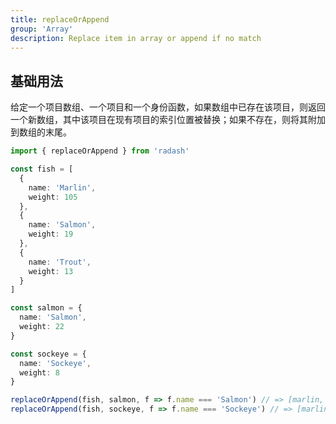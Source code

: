 ```yaml
---
title: replaceOrAppend
group: 'Array'
description: Replace item in array or append if no match
---
```


## 基础用法

给定一个项目数组、一个项目和一个身份函数，如果数组中已存在该项目，则返回一个新数组，其中该项目在现有项目的索引位置被替换；如果不存在，则将其附加到数组的末尾。

```ts
import { replaceOrAppend } from 'radash'

const fish = [
  {
    name: 'Marlin',
    weight: 105
  },
  {
    name: 'Salmon',
    weight: 19
  },
  {
    name: 'Trout',
    weight: 13
  }
]

const salmon = {
  name: 'Salmon',
  weight: 22
}

const sockeye = {
  name: 'Sockeye',
  weight: 8
}

replaceOrAppend(fish, salmon, f => f.name === 'Salmon') // => [marlin, salmon (weight:22), trout]
replaceOrAppend(fish, sockeye, f => f.name === 'Sockeye') // => [marlin, salmon, trout, sockeye]
```
